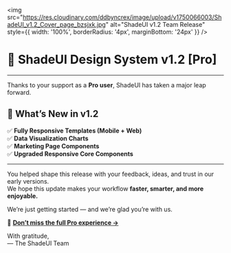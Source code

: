 
<Meta title="design system v1.2 [NEW]/Pro" />

<img src="https://res.cloudinary.com/ddbyncrex/image/upload/v1750066003/ShadeUI_v1.2_Cover_page_bzsjxk.jpg" alt="ShadeUI v1.2 Team Release" style={{ width: '100%', borderRadius: '4px', marginBottom: '24px' }} />

# 🧩 ShadeUI Design System v1.2 [Pro]
---

Thanks to your support as a **Pro user**, ShadeUI has taken a major leap forward.


## 🚀 What’s New in v1.2

✅ **Fully Responsive Templates (Mobile + Web)**  
✅ **Data Visualization Charts**  
✅ **Marketing Page Components**  
✅ **Upgraded Responsive Core Components**

---

You helped shape this release with your feedback, ideas, and trust in our early versions.  
We hope this update makes your workflow **faster, smarter, and more enjoyable.**

We’re just getting started — and we’re glad you’re with us.

🔗 **[Don’t miss the full Pro experience →](https://shadeui.lemonsqueezy.com/buy/189102be-0f99-4b3e-94f7-99793e8179b2)**

With gratitude,  
— The ShadeUI Team
